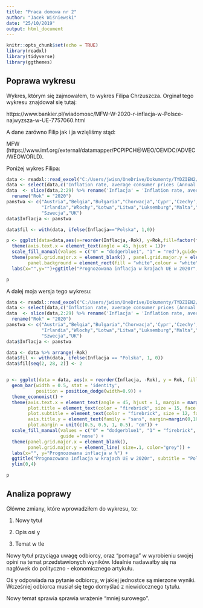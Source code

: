 ---
title: "Praca domowa nr 2"
author: "Jacek Wiśniewski"
date: "25/10/2019"
output: html_document
---

```{r setup, include=FALSE}
knitr::opts_chunk$set(echo = TRUE)
library(readxl)
library(tidyverse)
library(ggthemes)
```

## Poprawa wykresu

Wykres, którym się zajmowałem, to wykres Filipa Chrzuszcza. Orginał tego wykresu znajdował się tutaj:

https://www.bankier.pl/wiadomosc/MFW-W-2020-r-inflacja-w-Polsce-najwyzsza-w-UE-7757060.html

A dane zarówno Filip jak i ja wzięliśmy stąd:

MFW (https://www.imf.org/external/datamapper/PCPIPCH@WEO/OEMDC/ADVEC/WEOWORLD).

Poniżej wykres Filipa:

```{r Przygotowanie danych, include=FALSE}

data <- readxl::read_excel("C:/Users/jwisn/OneDrive/Dokumenty/TYDZIEN2/ChrzuszczFilip/imf-dm-export-20191017 (1).xls")
data <- select(data,c('Inflation rate, average consumer prices (Annual percent change)','2020')) 
data  <- slice(data,2:29) %>% rename('Inflacja' = 'Inflation rate, average consumer prices (Annual percent change)') %>% 
  rename("Rok" = "2020")
panstwa <- c("Austria","Belgia","Bułgaria","Chorwacja",'Cypr','Czechy',"Dania","Estonia","Finlandia","Francja","Niemcy","Grecja","Węgry",
             "Irlandia","Włochy","Łotwa","Litwa","Luksemburg","Malta","Holandia","Polska","Portugalia","Rumunia","Słowacja","Słowenia","Hiszpania",
             "Szwecja","UK")
data$Inflacja <- panstwa

data$fil <- with(data, ifelse(Inflacja=="Polska", 1,0))

p <- ggplot(data=data,aes(x=reorder(Inflacja,-Rok), y=Rok,fill=factor(fil)))+geom_bar(width = 0.5,stat='identity',position=position_dodge(width=0.9))+
  theme(axis.text.x = element_text(angle = 45, hjust = 1))+
  scale_fill_manual(values = c("0" = "dodgerblue1", "1" = "red"),guide='none') +
  theme(panel.grid.major.x = element_blank() , panel.grid.major.y = element_line( size=.1, color="grey" ),
        panel.background = element_rect(fill = "white",colour = "white"),plot.title = element_text(hjust = 0.5))+
  labs(x="",y="")+ggtitle("Prognozowana inflacja w krajach UE w 2020r",)+ylim(0,4)


```
```{r, echo = FALSE}
p
```

A dalej moja wersja tego wykresu:

```{r Wykres poprawiony}
data <- readxl::read_excel("C:/Users/jwisn/OneDrive/Dokumenty/TYDZIEN2/ChrzuszczFilip/imf-dm-export-20191017 (1).xls")
data <- select(data,c('Inflation rate, average consumer prices (Annual percent change)','2020')) 
data  <- slice(data,2:29) %>% rename('Inflacja' = 'Inflation rate, average consumer prices (Annual percent change)') %>% 
  rename("Rok" = "2020")
panstwa <- c("Austria","Belgia","Bulgaria","Chorwacja",'Cypr','Czechy',"Dania","Estonia","Finlandia","Francja","Niemcy","Grecja","Wegry",
             "Irlandia","Wlochy","Lotwa","Litwa","Luksemburg","Malta","Holandia","Polska","Portugalia","Rumunia","Slowacja","Slowenia","Hiszpania",
             "Szwecja","UK")
data$Inflacja <- panstwa

data <- data %>% arrange(-Rok)
data$fil <- with(data, ifelse(Inflacja == "Polska", 1, 0))
data$fil[seq(2, 28, 2)] <- 2


p <- ggplot(data = data, aes(x = reorder(Inflacja, -Rok), y = Rok, fill = factor(fil))) +
  geom_bar(width = 0.5, stat = 'identity',
           position = position_dodge(width=0.9)) +
  theme_economist() +
  theme(axis.text.x = element_text(angle = 45, hjust = 1, margin = margin(-20,0,0,0)),
        plot.title = element_text(color = "firebrick", size = 15, face = "bold", hjust = 0.5),
        plot.subtitle = element_text(color = "firebrick", size = 12, face = "bold", hjust = 0.5), 
        axis.title.y = element_text(family = "sans", margin=margin(0,10,0,0)),
        plot.margin = unit(c(0.5, 0.5, 1, 0.5), "cm")) +
  scale_fill_manual(values = c("0" = "dodgerblue1", "1" = "firebrick", "2" = "dodgerblue3"),
                    guide ='none') +
  theme(panel.grid.major.x = element_blank(),
        panel.grid.major.y = element_line( size=.1, color="grey")) +
  labs(x="", y="Prognozowana inflacja w %") +
  ggtitle("Prognozowana inflacja w krajach UE w 2020r", subtitle = "Polska niechlubnym liderem rankingu") +
  ylim(0,4)

p
```

## Analiza poprawy

Główne zmiany, które wprowadziłem do wykresu, to:


1. Nowy tytuł


2. Opis osi y


3. Temat w tle


Nowy tytuł przyciąga uwagę odbiorcy, oraz "pomaga" w wyrobieniu swojej opini na temat przedstawionych wyników. Idealnie nadawałby się na nagłówek do polityczno - ekonomicznego artykułu.


Oś y odpowiada na pytanie odbiorcy, w jakiej jednostce są mierzone wyniki. Wcześniej odbiorca musiał się tego domyślać z niewidocznego tytułu.


Nowy temat sprawia sprawia wrażenie "mniej surowego".